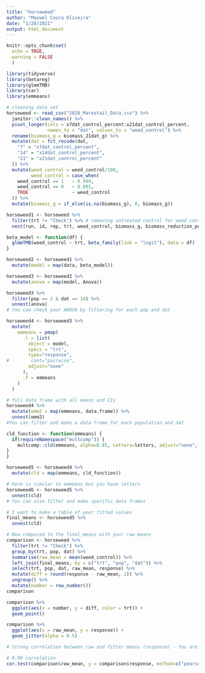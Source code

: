 ```yaml
---
title: "horseweed"
author: "Maxwel Coura Oliveira" 
date: "1/28/2021"
output: html_document
---
```


```r
knitr::opts_chunk$set(
  echo = TRUE,
  warning = FALSE
  )
```

```r
library(tidyverse)
library(betareg)
library(glmmTMB)
library(car)
library(emmeans)
```


```r
# cleaning data set
horseweed <- read_csv("2020_Marestail_Data.csv") %>% 
  janitor::clean_names() %>% 
  pivot_longer(cols = x7dat_control_percent:x21dat_control_percent,
               names_to = "dat", values_to = "weed_control") %>% 
  rename(biomass_g = biomass_21dat_g) %>% 
  mutate(dat = fct_recode(dat,
    "7" = "x7dat_control_percent",
    "14" = "x14dat_control_percent",
    "21" = "x21dat_control_percent"
  )) %>% 
  mutate(weed_control = weed_control/100,
         weed_control = case_when(
    weed_control == 1   ~ 0.999,
    weed_control == 0   ~ 0.001,
    TRUE                ~ weed_control
  )) %>% 
  mutate(biomass_g = if_else(is.na(biomass_g), 0, biomass_g))
```


```r
horseweed1 <- horseweed %>% 
  filter(trt != "Check") %>% # removing untreated control for weed control analysis
  nest(run, id, rep, trt, weed_control, biomass_g, biomass_reduction_percent)
```

```r
beta_model <- function(df) {
  glmmTMB(weed_control ~ trt, beta_family(link = "logit"), data = df)
}
```


```r
horseweed2 <- horseweed1 %>% 
  mutate(model = map(data, beta_model))
```





```r
horseweed3 <- horseweed2 %>% 
  mutate(anova = map(model, Anova))
```





```r
horseweed3 %>% 
  filter(pop == 3 & dat == 14) %>% 
  unnest(anova)
# You can check your ANOVA by filtering for each pop and dat
```


```r
horseweed4 <- horseweed3 %>% 
  mutate(
    emmeans = pmap(
      .l = list(
        object = model, 
        specs = "trt",
        type="response",
#        cont="pairwise", 
        adjust="none"
      ),
      .f = emmeans
    )
  ) 
```



```r
# full data frame with all means and CIs 
horseweed4 %>% 
  mutate(emm2 = map(emmeans, data.frame)) %>% 
  unnest(emm2)
#You can filter and make a data frame for each population and dat
```


```r
cld_function <- function(emmeans) {
  if(requireNamespace("multcomp")) {
    multcomp::cld(emmeans, alpha=0.05, Letters=letters, adjust="none", reversed = TRUE)
}
}
```


```r
horseweed5 <- horseweed4 %>% 
  mutate(cld = map(emmeans, cld_function))
```


```r
# here is similar to emmeans but you have letters
horseweed6 <- horseweed5 %>% 
  unnest(cld)
# You can also filter and make specific data frames
```

```r
# I want to make a table of your fitted values
final_means <- horseweed5 %>% 
  unnest(cld)
```



```r
# Now compared to the final_means with your raw means
comparison <- horseweed %>% 
  filter(trt != "Check") %>% 
  group_by(trt, pop, dat) %>% 
  summarise(raw_mean = mean(weed_control)) %>% 
  left_join(final_means, by = c("trt", "pop", "dat")) %>% 
  select(trt, pop, dat, raw_mean, response) %>% 
  mutate(diff = round(response - raw_mean, 2)) %>% 
  ungroup() %>% 
  mutate(number = row_number())
comparison
```

```r
comparison %>% 
  ggplot(aes(x = number, y = diff, color = trt)) +
  geom_point()
```



```r
comparison %>% 
  ggplot(aes(x = raw_mean, y = response)) + 
  geom_jitter(alpha = 0.5)

# Strong correlation between raw and fitter means (response) - You are good
```


```r
# 0.98 correlation
cor.test(comparison$raw_mean, y = comparison$response, method=c("pearson"))
```

